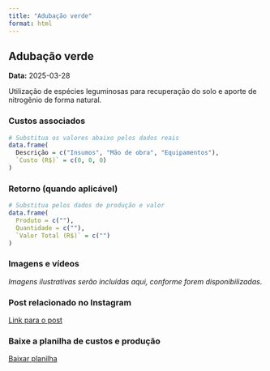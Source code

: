 ```yaml
---
title: "Adubação verde"
format: html
---
```


## Adubação verde

**Data:** 2025-03-28

Utilização de espécies leguminosas para recuperação do solo e aporte de nitrogênio de forma natural.

### Custos associados

```r
# Substitua os valores abaixo pelos dados reais
data.frame(
  Descrição = c("Insumos", "Mão de obra", "Equipamentos"),
  `Custo (R$)` = c(0, 0, 0)
)
```

### Retorno (quando aplicável)

```r
# Substitua pelos dados de produção e valor
data.frame(
  Produto = c(""),
  Quantidade = c(""),
  `Valor Total (R$)` = c("")
)
```

### Imagens e vídeos

*Imagens ilustrativas serão incluídas aqui, conforme forem disponibilizadas.*

### Post relacionado no Instagram

[Link para o post](https://www.instagram.com/reel/DCpg-Sih_yO/?igsh=aXlsaXhidTN4bWVu)

### Baixe a planilha de custos e produção

[Baixar planilha](../custo_e_retorno.csv)
